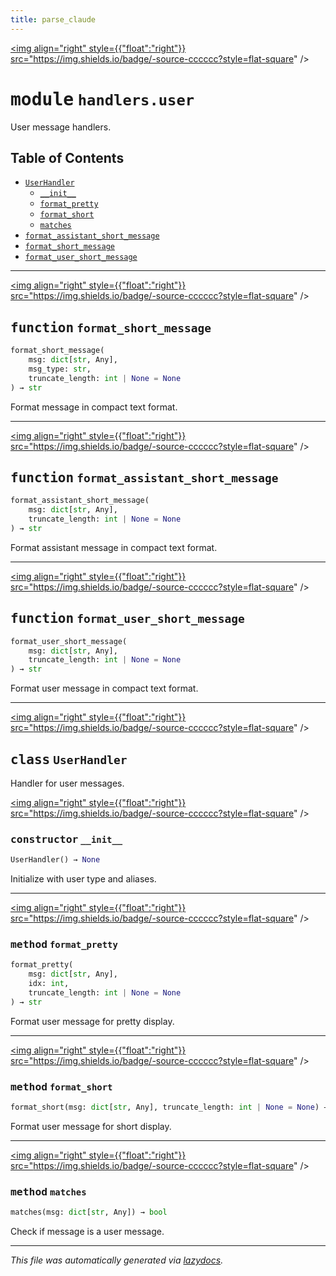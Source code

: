 ```yaml
---
title: parse_claude
---
```


<a href="https://github.com/drothermel/%24%7BREPO%7D/blob/main/src/parse_claude/handlers/user.py"><img align="right" style={{"float":"right"}} src="https://img.shields.io/badge/-source-cccccc?style=flat-square" /></a>

# <kbd>module</kbd> `handlers.user`
User message handlers.


## Table of Contents
- [`UserHandler`](./parse_claude.handlers.user#class-userhandler)
	- [`__init__`](./parse_claude.handlers.user#constructor---init--)
	- [`format_pretty`](./parse_claude.handlers.user#method-format-pretty)
	- [`format_short`](./parse_claude.handlers.user#method-format-short)
	- [`matches`](./parse_claude.handlers.user#method-matches)
- [`format_assistant_short_message`](./parse_claude.handlers.user#function-format-assistant-short-message)
- [`format_short_message`](./parse_claude.handlers.user#function-format-short-message)
- [`format_user_short_message`](./parse_claude.handlers.user#function-format-user-short-message)



---

<a href="https://github.com/drothermel/%24%7BREPO%7D/blob/main/src/parse_claude/handlers/user.py#L11"><img align="right" style={{"float":"right"}} src="https://img.shields.io/badge/-source-cccccc?style=flat-square" /></a>

## <kbd>function</kbd> `format_short_message`

```python
format_short_message(
    msg: dict[str, Any],
    msg_type: str,
    truncate_length: int | None = None
) → str
```

Format message in compact text format.



---

<a href="https://github.com/drothermel/%24%7BREPO%7D/blob/main/src/parse_claude/handlers/user.py#L28"><img align="right" style={{"float":"right"}} src="https://img.shields.io/badge/-source-cccccc?style=flat-square" /></a>

## <kbd>function</kbd> `format_assistant_short_message`

```python
format_assistant_short_message(
    msg: dict[str, Any],
    truncate_length: int | None = None
) → str
```

Format assistant message in compact text format.



---

<a href="https://github.com/drothermel/%24%7BREPO%7D/blob/main/src/parse_claude/handlers/user.py#L78"><img align="right" style={{"float":"right"}} src="https://img.shields.io/badge/-source-cccccc?style=flat-square" /></a>

## <kbd>function</kbd> `format_user_short_message`

```python
format_user_short_message(
    msg: dict[str, Any],
    truncate_length: int | None = None
) → str
```

Format user message in compact text format.



---

<a href="https://github.com/drothermel/%24%7BREPO%7D/blob/main/src/parse_claude/handlers/user.py#L125"><img align="right" style={{"float":"right"}} src="https://img.shields.io/badge/-source-cccccc?style=flat-square" /></a>

## <kbd>class</kbd> `UserHandler`
Handler for user messages.


<a href="https://github.com/drothermel/%24%7BREPO%7D/blob/main/src/parse_claude/handlers/user.py#L128"><img align="right" style={{"float":"right"}} src="https://img.shields.io/badge/-source-cccccc?style=flat-square" /></a>

### <kbd>constructor</kbd> `__init__`

```python
UserHandler() → None
```

Initialize with user type and aliases.





---

<a href="https://github.com/drothermel/%24%7BREPO%7D/blob/main/src/parse_claude/handlers/user.py#L136"><img align="right" style={{"float":"right"}} src="https://img.shields.io/badge/-source-cccccc?style=flat-square" /></a>

### <kbd>method</kbd> `format_pretty`

```python
format_pretty(
    msg: dict[str, Any],
    idx: int,
    truncate_length: int | None = None
) → str
```

Format user message for pretty display.


---

<a href="https://github.com/drothermel/%24%7BREPO%7D/blob/main/src/parse_claude/handlers/user.py#L177"><img align="right" style={{"float":"right"}} src="https://img.shields.io/badge/-source-cccccc?style=flat-square" /></a>

### <kbd>method</kbd> `format_short`

```python
format_short(msg: dict[str, Any], truncate_length: int | None = None) → str
```

Format user message for short display.


---

<a href="https://github.com/drothermel/%24%7BREPO%7D/blob/main/src/parse_claude/handlers/user.py#L132"><img align="right" style={{"float":"right"}} src="https://img.shields.io/badge/-source-cccccc?style=flat-square" /></a>

### <kbd>method</kbd> `matches`

```python
matches(msg: dict[str, Any]) → bool
```

Check if message is a user message.





---

_This file was automatically generated via [lazydocs](https://github.com/ml-tooling/lazydocs)._
